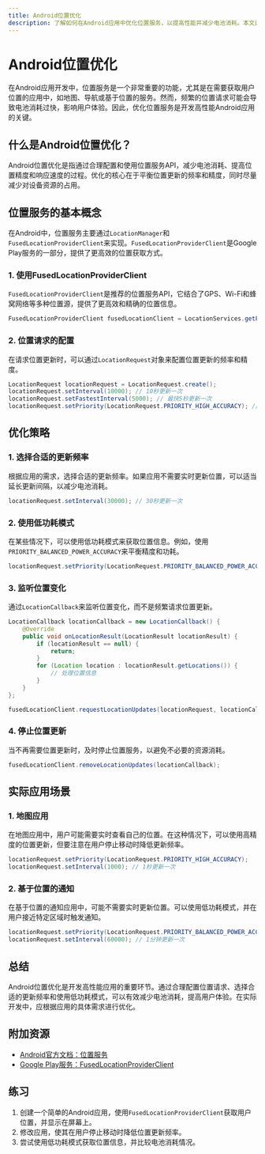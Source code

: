 ```yaml
---
title: Android位置优化
description: 了解如何在Android应用中优化位置服务，以提高性能并减少电池消耗。本文适合初学者，涵盖基本概念、代码示例和实际应用场景。
---
```


# Android位置优化

在Android应用开发中，位置服务是一个非常重要的功能，尤其是在需要获取用户位置的应用中，如地图、导航或基于位置的服务。然而，频繁的位置请求可能会导致电池消耗过快，影响用户体验。因此，优化位置服务是开发高性能Android应用的关键。

## 什么是Android位置优化？

Android位置优化是指通过合理配置和使用位置服务API，减少电池消耗、提高位置精度和响应速度的过程。优化的核心在于平衡位置更新的频率和精度，同时尽量减少对设备资源的占用。

## 位置服务的基本概念

在Android中，位置服务主要通过`LocationManager`和`FusedLocationProviderClient`来实现。`FusedLocationProviderClient`是Google Play服务的一部分，提供了更高效的位置获取方式。

### 1. 使用FusedLocationProviderClient

`FusedLocationProviderClient`是推荐的位置服务API，它结合了GPS、Wi-Fi和蜂窝网络等多种位置源，提供了更高效和精确的位置信息。

```java
FusedLocationProviderClient fusedLocationClient = LocationServices.getFusedLocationProviderClient(this);
```

### 2. 位置请求的配置

在请求位置更新时，可以通过`LocationRequest`对象来配置位置更新的频率和精度。

```java
LocationRequest locationRequest = LocationRequest.create();
locationRequest.setInterval(10000); // 10秒更新一次
locationRequest.setFastestInterval(5000); // 最快5秒更新一次
locationRequest.setPriority(LocationRequest.PRIORITY_HIGH_ACCURACY); // 高精度
```

## 优化策略

### 1. 选择合适的更新频率

根据应用的需求，选择合适的更新频率。如果应用不需要实时更新位置，可以适当延长更新间隔，以减少电池消耗。

```java
locationRequest.setInterval(30000); // 30秒更新一次
```

### 2. 使用低功耗模式

在某些情况下，可以使用低功耗模式来获取位置信息。例如，使用`PRIORITY_BALANCED_POWER_ACCURACY`来平衡精度和功耗。

```java
locationRequest.setPriority(LocationRequest.PRIORITY_BALANCED_POWER_ACCURACY);
```

### 3. 监听位置变化

通过`LocationCallback`来监听位置变化，而不是频繁请求位置更新。

```java
LocationCallback locationCallback = new LocationCallback() {
    @Override
    public void onLocationResult(LocationResult locationResult) {
        if (locationResult == null) {
            return;
        }
        for (Location location : locationResult.getLocations()) {
            // 处理位置信息
        }
    }
};

fusedLocationClient.requestLocationUpdates(locationRequest, locationCallback, Looper.getMainLooper());
```

### 4. 停止位置更新

当不再需要位置更新时，及时停止位置服务，以避免不必要的资源消耗。

```java
fusedLocationClient.removeLocationUpdates(locationCallback);
```

## 实际应用场景

### 1. 地图应用

在地图应用中，用户可能需要实时查看自己的位置。在这种情况下，可以使用高精度的位置更新，但要注意在用户停止移动时降低更新频率。

```java
locationRequest.setPriority(LocationRequest.PRIORITY_HIGH_ACCURACY);
locationRequest.setInterval(1000); // 1秒更新一次
```

### 2. 基于位置的通知

在基于位置的通知应用中，可能不需要实时更新位置。可以使用低功耗模式，并在用户接近特定区域时触发通知。

```java
locationRequest.setPriority(LocationRequest.PRIORITY_BALANCED_POWER_ACCURACY);
locationRequest.setInterval(60000); // 1分钟更新一次
```

## 总结

Android位置优化是开发高性能应用的重要环节。通过合理配置位置请求、选择合适的更新频率和使用低功耗模式，可以有效减少电池消耗，提高用户体验。在实际开发中，应根据应用的具体需求进行优化。

## 附加资源

- [Android官方文档：位置服务](https://developer.android.com/training/location)
- [Google Play服务：FusedLocationProviderClient](https://developers.google.com/android/reference/com/google/android/gms/location/FusedLocationProviderClient)

## 练习

1. 创建一个简单的Android应用，使用`FusedLocationProviderClient`获取用户位置，并显示在屏幕上。
2. 修改应用，使其在用户停止移动时降低位置更新频率。
3. 尝试使用低功耗模式获取位置信息，并比较电池消耗情况。
